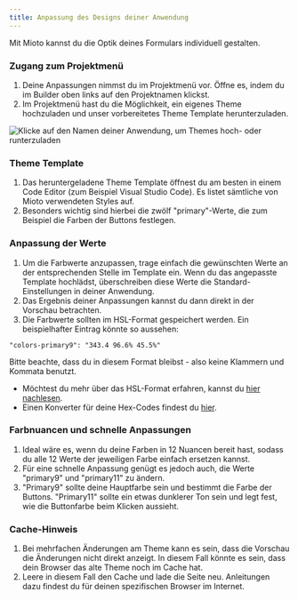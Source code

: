 ```yaml
---
title: Anpassung des Designs deiner Anwendung
---
```


Mit Mioto kannst du die Optik deines Formulars individuell gestalten.

### Zugang zum Projektmenü

1. Deine Anpassungen nimmst du im Projektmenü vor. Öffne es, indem du im Builder oben links auf den Projektnamen klickst.
2. Im Projektmenü hast du die Möglichkeit, ein eigenes Theme hochzuladen und unser vorbereitetes Theme Template herunterzuladen.

![Klicke auf den Namen deiner Anwendung, um Themes hoch- oder runterzuladen](/img/Themes.png "Klicke auf den Namen deiner Anwendung, um Themes hoch- oder runterzuladen")

### Theme Template

1. Das heruntergeladene Theme Template öffnest du am besten in einem Code Editor (zum Beispiel Visual Studio Code). Es listet sämtliche von Mioto verwendeten Styles auf.
2. Besonders wichtig sind hierbei die zwölf "primary"-Werte, die zum Beispiel die Farben der Buttons festlegen.

### Anpassung der Werte

1. Um die Farbwerte anzupassen, trage einfach die gewünschten Werte an der entsprechenden Stelle im Template ein. Wenn du das angepasste Template hochlädst, überschreiben diese Werte die Standard-Einstellungen in deiner Anwendung.
2. Das Ergebnis deiner Anpassungen kannst du dann direkt in der Vorschau betrachten.
3. Die Farbwerte sollten im HSL-Format gespeichert werden. Ein beispielhafter Eintrag könnte so aussehen:

```
"colors-primary9": "343.4 96.6% 45.5%"
```

Bitte beachte, dass du in diesem Format bleibst - also keine Klammern und Kommata benutzt.

* Möchtest du mehr über das HSL-Format erfahren, kannst du [hier nachlesen](https://cloudfour.com/thinks/hsl-a-color-format-for-humans/ "").
* Einen Konverter für deine Hex-Codes findest du [hier](https://htmlcolors.com/hex-to-hsl "").

### Farbnuancen und schnelle Anpassungen

1. Ideal wäre es, wenn du deine Farben in 12 Nuancen bereit hast, sodass du alle 12 Werte der jeweiligen Farbe einfach ersetzen kannst.
2. Für eine schnelle Anpassung genügt es jedoch auch, die Werte "primary9" und "primary11" zu ändern.
3. "Primary9" sollte deine Hauptfarbe sein und bestimmt die Farbe der Buttons. "Primary11" sollte ein etwas dunklerer Ton sein und legt fest, wie die Buttonfarbe beim Klicken aussieht.

### Cache-Hinweis

1. Bei mehrfachen Änderungen am Theme kann es sein, dass die Vorschau die Änderungen nicht direkt anzeigt. In diesem Fall könnte es sein, dass dein Browser das alte Theme noch im Cache hat.
2. Leere in diesem Fall den Cache und lade die Seite neu. Anleitungen dazu findest du für deinen spezifischen Browser im Internet.
